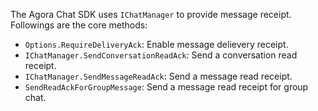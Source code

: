 <PlatformWrapper platform="unity">

The Agora Chat SDK uses `IChatManager` to provide message receipt. Followings are the core methods:

- `Options.RequireDeliveryAck`: Enable message delievery receipt.
- `IChatManager.SendConversationReadAck`: Send a conversation read receipt.
- `IChatManager.SendMessageReadAck`: Send a message read receipt.
- `SendReadAckForGroupMessage`: Send a message read receipt for group chat.

</PlatformWrapper>